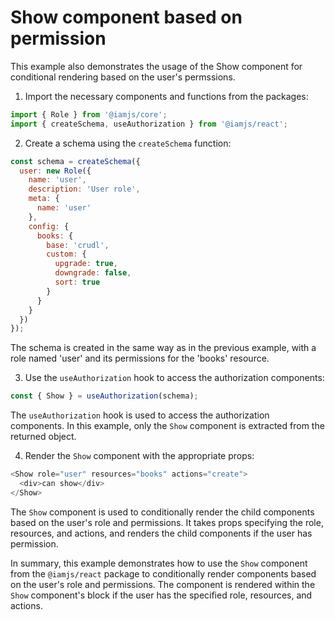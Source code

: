 # Show component based on permission

This example also demonstrates the usage of the Show component for conditional rendering based on the user's permssions.

1. Import the necessary components and functions from the packages:

```javascript
import { Role } from '@iamjs/core';
import { createSchema, useAuthorization } from '@iamjs/react';
```

2. Create a schema using the `createSchema` function:

```javascript
const schema = createSchema({
  user: new Role({
    name: 'user',
    description: 'User role',
    meta: {
      name: 'user'
    },
    config: {
      books: {
        base: 'crudl',
        custom: {
          upgrade: true,
          downgrade: false,
          sort: true
        }
      }
    }
  })
});
```

The schema is created in the same way as in the previous example, with a role named 'user' and its permissions for the 'books' resource.

3. Use the `useAuthorization` hook to access the authorization components:

```javascript
const { Show } = useAuthorization(schema);
```

The `useAuthorization` hook is used to access the authorization components. In this example, only the `Show` component is extracted from the returned object.

4. Render the `Show` component with the appropriate props:

```javascript
<Show role="user" resources="books" actions="create">
  <div>can show</div>
</Show>
```

The `Show` component is used to conditionally render the child components based on the user's role and permissions. It takes props specifying the role, resources, and actions, and renders the child components if the user has permission.&#x20;

In summary, this example demonstrates how to use the `Show` component from the `@iamjs/react` package to conditionally render components based on the user's role and permissions. The component is rendered within the `Show` component's block if the user has the specified role, resources, and actions.
